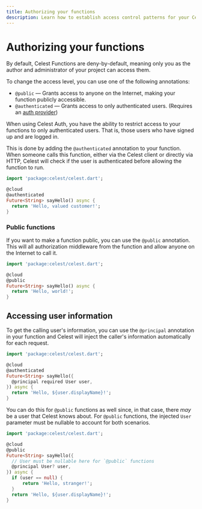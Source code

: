 ```yaml
---
title: Authorizing your functions
description: Learn how to establish access control patterns for your Celest Functions.
---
```


# Authorizing your functions

By default, Celest Functions are deny-by-default, meaning only you as the author and administrator of your project can access them.

To change the access level, you can use one of the following annotations:

- `@public` &mdash; Grants access to anyone on the Internet, making your function publicly accessible.
- `@authenticated` &mdash; Grants access to only authenticated users. (Requires an [auth provider](/docs/auth))

When using Celest Auth, you have the ability to restrict access to your functions to only authenticated users. That is, those users
who have signed up and are logged in.

This is done by adding the `@authenticated` annotation to your function. When someone calls this function, either via the Celest client
or directly via HTTP, Celest will check if the user is authenticated before allowing the function to run.

```dart {4} filename="celest/lib/src/functions/greeting.dart"
import 'package:celest/celest.dart';

@cloud
@authenticated
Future<String> sayHello() async {
  return 'Hello, valued customer!';
}
```

### Public functions

If you want to make a function public, you can use the `@public` annotation. This will all authorization middleware from the function
and allow anyone on the Internet to call it.

```dart {4} filename="celest/lib/src/functions/greeting.dart"
import 'package:celest/celest.dart';

@cloud
@public
Future<String> sayHello() async {
  return 'Hello, world!';
}
```

## Accessing user information

To get the calling user's information, you can use the `@principal` annotation in your function and Celest will inject the caller's 
information automatically for each request.

```dart {6} filename="celest/lib/src/functions/greeting.dart"
import 'package:celest/celest.dart';

@cloud
@authenticated
Future<String> sayHello({
  @principal required User user,
}) async {
  return 'Hello, ${user.displayName}!';
}
```

You can do this for `@public` functions as well since, in that case, there _may_ be a user that Celest knows about. 
For `@public` functions, the injected `User` parameter must be nullable to account for both scenarios.

```dart {6-7} filename="celest/lib/src/functions/greeting.dart"
import 'package:celest/celest.dart';

@cloud
@public
Future<String> sayHello({
  // User must be nullable here for `@public` functions
  @principal User? user,
}) async {
  if (user == null) {
	  return 'Hello, stranger!';
  }
  return 'Hello, ${user.displayName}!';
}
```